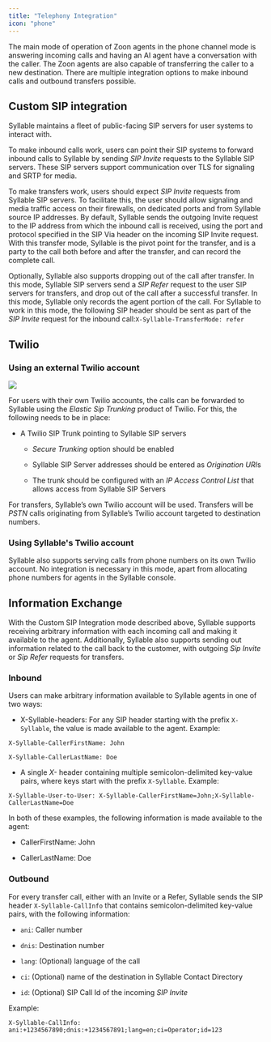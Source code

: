 ```yaml
---
title: "Telephony Integration"
icon: "phone"
---
```


The main mode of operation of Zoon agents in the phone channel mode is answering incoming calls and having an AI agent have a conversation with the caller. The Zoon agents are also capable of transferring the caller to a new destination. There are multiple integration options to make inbound calls and outbound transfers possible.

## Custom SIP integration

Syllable maintains a fleet of public-facing SIP servers for user systems to interact with. 

To make inbound calls work, users can point their SIP systems to forward inbound calls to Syllable by sending *SIP Invite* requests to the Syllable SIP servers. These SIP servers support communication over TLS for signaling and SRTP for media.

To make transfers work, users should expect *SIP Invite* requests from Syllable SIP servers. To facilitate this, the user should allow signaling and media traffic access on their firewalls, on dedicated ports and from Syllable source IP addresses. By default, Syllable sends the outgoing Invite request to the IP address from which the inbound call is received, using the port and protocol specified in the SIP Via header on the incoming SIP Invite request. With this transfer mode, Syllable is the pivot point for the transfer, and is a party to the call both before and after the transfer, and can record the complete call.

Optionally, Syllable also supports dropping out of the call after transfer. In this mode, Syllable SIP servers send a *SIP Refer* request to the user SIP servers for transfers, and drop out of the call after a successful transfer. In this mode, Syllable only records the agent portion of the call. For Syllable to work in this mode, the following SIP header should be sent as part of the *SIP Invite* request for the inbound call:`X-Syllable-TransferMode: refer`

## Twilio

### Using an external Twilio account

![](/mintlify/telephonydiagram.png)

For users with their own Twilio accounts, the calls can be forwarded to Syllable using the *Elastic Sip Trunking* product of Twilio. For this, the following needs to be in place:

* A Twilio SIP Trunk pointing to Syllable SIP servers

  * *Secure Trunking* option should be enabled

  * Syllable SIP Server addresses should be entered as *Origination URI*s

  * The trunk should be configured with an *IP Access Control List* that allows access from Syllable SIP Servers

For transfers, Syllable’s own Twilio account will be used. Transfers will be *PSTN* calls originating from Syllable’s Twilio account targeted to destination numbers.

### Using Syllable's Twilio account

Syllable also supports serving calls from phone numbers on its own Twilio account. No integration is necessary in this mode, apart from allocating phone numbers for agents in the Syllable console.

## Information Exchange

With the Custom SIP Integration mode described above, Syllable supports receiving arbitrary information with each incoming call and making it available to the agent. Additionally, Syllable also supports sending out information related to the call back to the customer, with outgoing *Sip Invite* or *Sip Refer* requests for transfers.

### Inbound

Users can make arbitrary information available to Syllable agents in one of two ways:

* X-Syllable-headers: For any SIP header starting with the prefix `X-Syllable`, the value is made available to the agent. Example:

`X-Syllable-CallerFirstName: John`

`X-Syllable-CallerLastName: Doe`

* A single *X-* header containing multiple semicolon-delimited key-value pairs, where keys start with the prefix `X-Syllable`. Example:

`X-Syllable-User-to-User: X-Syllable-CallerFirstName=John;X-Syllable-CallerLastName=Doe`

In both of these examples, the following information is made available to the agent:

* CallerFirstName: John

* CallerLastName: Doe

### Outbound

For every transfer call, either with an Invite or a Refer, Syllable sends the SIP header `X-Syllable-CallInfo` that contains semicolon-delimited key-value pairs, with the following information:

* `ani`: Caller number

* `dnis`: Destination number

* `lang`: (Optional) language of the call

* `ci`: (Optional) name of the destination in Syllable Contact Directory

* `id`: (Optional) SIP Call Id of the incoming *SIP Invite*

Example:

&#x9;`X-Syllable-CallInfo: ani:+1234567890;dnis:+1234567891;lang=en;ci=Operator;id=123`
